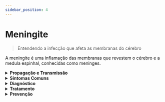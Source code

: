 ```yaml
---
sidebar_position: 4
---
```


# Meningite

> Entendendo a infecção que afeta as membranas do cérebro

A meningite é uma inflamação das membranas que revestem o cérebro e a medula espinhal, conhecidas como meninges.

<details>
  <summary><strong>Propagação e Transmissão</strong></summary>
   <p>A meningite é uma inflamação das membranas que envolvem o cérebro e a medula espinhal. Pode ser causada por vírus, bactérias ou outros agentes infecciosos. A propagação ocorre principalmente através do contato direto com secreções respiratórias de uma pessoa infectada, como espirros, tosse ou beijos. Bactérias como a <em>Neisseria meningitidis</em> e o <em>Streptococcus pneumoniae</em> são frequentemente responsáveis pelas formas bacterianas da doença.</p>
</details>

<details>
  <summary><strong>Sintomas Comuns</strong></summary>
   <p>Os sintomas da meningite podem incluir</p>
<ul>
<li>febre alta</li>
<li>rigidez no pescoço</li>
<li>dor de cabeça intensa </li>
<li>vômitos e </li>
<li>fotofobia (sensibilidade à luz)</li>
</ul>
<p>Em crianças, podem ser observados sintomas como irritabilidade e recusa em se alimentar. A rápida identificação dos sintomas é crucial para o tratamento eficaz.</p>
</details>

<details>
  <summary><strong>Diagnóstico</strong></summary>
   <p>O diagnóstico da meningite envolve exames clínicos, análise do líquido cefalorraquidiano obtido através de uma punção lombar e, em alguns casos, testes de imagem como a tomografia computadorizada. A identificação do agente causador (vírus ou bactéria) é fundamental para determinar o tratamento adequado.</p>
</details>

<details>
  <summary><strong>Tratamento</strong></summary>
   <p>A meningite bacteriana requer tratamento imediato com antibióticos. Em casos virais, o tratamento é frequentemente de suporte, aliviando os sintomas enquanto o corpo combate a infecção. A hospitalização pode ser necessária, especialmente em casos mais graves, para monitoramento e administração de medicamentos intravenosos.</p>
</details>

<details>
  <summary><strong>Prevenção</strong></summary>
   <p>A vacinação é uma das principais medidas preventivas contra a meningite, especialmente para as formas bacterianas mais comuns. Além disso, evitar o contato próximo com pessoas infectadas, manter boas práticas de higiene, como lavagem das mãos, e promover a conscientização sobre a doença são passos essenciais na prevenção.</p>
<p>Em resumo, a meningite é uma condição séria que exige atenção imediata. A rápida identificação de sintomas, o diagnóstico preciso e o tratamento adequado são cruciais para o sucesso na abordagem da doença. A prevenção, através da vacinação e práticas de higiene, desempenha um papel significativo na redução da incidência dessa infecção potencialmente grave.</p>
</details>
